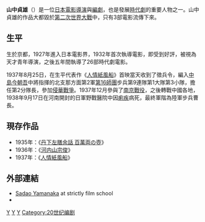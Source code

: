 {{Infobox Celebrity
| name        = {{PAGENAME}}
| image       = Sadao Yamanaka (cropped).jpg
| imagesize   = 220px
| caption     = 
| birth_date  = {{birth date|1909|11|7|mf=y}}
| birth_place = [[大日本帝國|大日本帝國]][[京都府|京都府]][[京都市|京都市]][[東山區_(日本)|東山區]]
| death_date  = {{death date and age|1938|9|17|1909|11|7|mf=y}}
| death_place = [[中華民國|中華民國]][[河南省|河南省]][[開封市|開封市]] 
| occupation  = [[導演|導演]]、[[編劇|編劇]]
| spouses     = 
| website     = 
| footnotes   = 
}}
'''山中貞雄'''（{{bd|1909年|11月7日|1938年|9月17日|CatIdx=}}）是一位[[日本|日本]][[電影|電影]][[導演|導演]]與[[編劇|編劇]]，也是發展[[時代劇|時代劇]]的重要人物之一。山中貞雄的作品大都毀於[[第二次世界大戰|第二次世界大戰]]中，只有3部電影流傳下來。

==生平==
生於京都，1927年進入日本電影界，1932年首次執導電影，即受到好評，被視為天才青年導演，之後五年間執導了26部時代劇電影。

1937年8月25日，在生平代表作《[[人情紙風船|人情紙風船]]》首映當天收到了徵兵令，編入[[中島今朝吾|中島今朝吾]]中將指揮的北支那方面第2軍[[第16師團|第16師團]]步兵第9連隊第1大隊第3小隊，擔任第2分隊長，參加[[侵華戰爭|侵華戰爭]]。1937年12月參與了[[南京保衛戰|南京戰役]]，之後轉戰中國各地，1938年9月17日在河南開封的日軍野戰醫院中因[[痢疾|痢疾]]病死，最終軍階為陸軍步兵曹長。

==現存作品==
*1935年：《[[丹下左膳余話_百萬両の壺|丹下左膳余話 百萬両の壺]]》
*1936年：《[[河内山宗俊|河内山宗俊]]》
*1937年：《[[人情紙風船|人情紙風船]]》

==外部連結==
* [https://web.archive.org/web/20080625062630/http://filmref.com/directors/dirpages/yamanaka.html Sadao Yamanaka] at strictly film school <!-- cic -->
* {{imdb name|id=0945537}}

{{Authority control}}
[[Category:日本導演|Y]]
[[Category:日本編劇|Y]]
[[Category:中日戰爭身亡者|Y]]
[[Category:20世纪编剧|Category:20世纪编剧]]